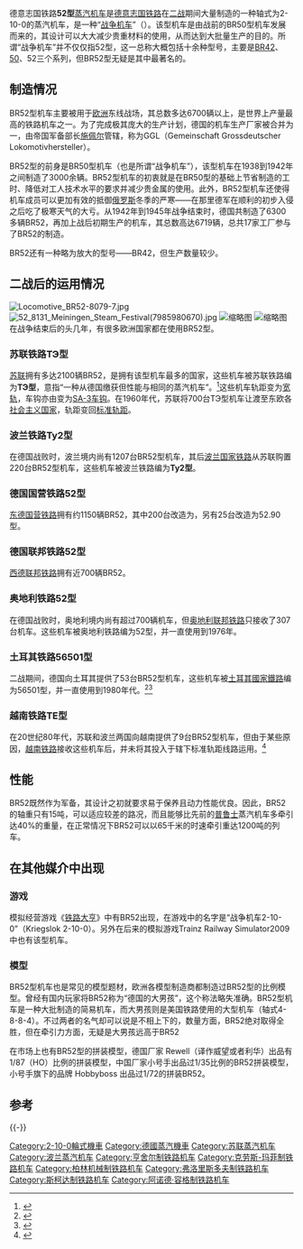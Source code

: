 {{Infobox German Railway Vehicle
| Baureihe= 德意志国铁路52型蒸汽机车
| Abbildung= Ty2-911.jpg
|  type = [[蒸汽机车|蒸汽机车]]
| Name= 波兰铁路使用的BR52
| Nummerierung= 
| Hersteller=
| Baujahre= 1942–约1950年
| Ausmusterung= ČSD: 1976<br />DB: 1962<br />DR: 1988<br />ÖBB: 1976
| Anzahl= 7000+
| Achsformel=
| Wheel arrangement= [[2-10-0|2-10-0]]
| Bauart= 1'E h2
| Gattung= G 56.15
| Spurweite= 1435 mm(大部分机车)<br />1520 mm(苏联铁路ТЭ型)
| Treibraddurchmesser= {{convert|1,400|mm|in|abbr=on}}
| VorneLaufraddurchmesser= {{convert|850|mm|in|abbr=on}}
| HintenLaufraddurchmesser= 
| AussenLaufraddurchmesser= 
| InnenLaufraddurchmesser= 
| Laufraddurchmesser= 
| Anfahrzugkraft= 
| Beschleunigung= 
| Leistungskennziffer= 
| Höchstgeschwindigkeit= 80 km/h
| LängeÜberKupplung= 
| LängeÜberPuffer= 2.975 m <br /> {{convert|27.532|m|ftin|abbr=on}}  (with [[condensing_steam_locomotive|condensing]] tender)
| Länge= 
| Höhe= 
| Breite= 
| Drehzapfenabstand= 
| AchsabstandDerFahrgestelle= 
| FesterRadstand= 9.2 m
| RadstandMitTender= 
| Leermasse= 
| Dienstmasse= {{convert|84.0|t|abbr=on}}
| DienstmasseMitTender= 102.7 T
| Reibungsmasse= {{convert|75.9|t|abbr=on}}
| Radsatzfahrmasse= 
| Antrieb= 
| Geschwindigkeitsmesser= 
| Steuerung= 
| Übersetzungsstufen= 
| Kupplungstyp= 
| Bremsen= 
| Zusatzbremse= 
| Feststellbremse= 
| Zugheizung= [[蒸汽|蒸汽]]
| Lokbremse= 
| Zugbremse= 
| Zugsicherung= 
| Halbmesser= 
| Besonderheiten= 
| Anmerkung= 
| Zylinderanzahl= 2
| Zylinderdurchmesser= {{convert|600|mm|in|2|abbr=on}}
| NDZylinderdurchmesser= 
| HDZylinderdurchmesser= 
| Kolbenhub= {{convert|660|mm|in|2|abbr=on}}
| Kuppelraddurchmesser= 
| Kessel= 
| Kessellänge= 
| Kesseldruck= {{convert|16|bar|MPa psi|abbr=on}}
| AnzahlHeizrohre= 
| AnzahlRauchrohre= 
| Heizrohrlänge= 
| Rostfläche= =3.89 m2
| Strahlungsheizfläche= 
| Rohrheizfläche= 
| Überhitzerfläche= 
| Verdampfungsheizfläche= 177.83 m2
| IndizierteLeistung= 1192 kW
| Steuerungsart= 
| Zylinderdruck= 
| Tenderbauart= 
| DienstmasseTender= {{convert|18.7|t|abbr=on}}
| Wasser= 27,000 L<br> 30,000 L（奥地利国铁煤水车）
| Brennstoff= 10.0 吨煤
| Anmerkungen= 大多数存留
}}
德意志国铁路'''52型'''[[蒸汽机车|蒸汽机车]]是[[德意志国铁路|德意志国铁路]]在[[二战|二战]]期间大量制造的一种轴式为2-10-0的蒸汽机车，是一种“[[战争机车|战争机车]]”（{{lang-de|Kriegslokomotiven}}）。该型机车是由战前的BR50型机车发展而来的，其设计可以大大减少贵重材料的使用，从而达到大批量生产的目的。所谓“战争机车”并不仅仅指52型，这一总称大概包括十余种型号，主要是[[德意志国铁路42型蒸汽机车|BR42]]、[[德意志国铁路50型蒸汽机车|50]]、52三个系列，但BR52型无疑是其中最著名的。

== 制造情况 ==
BR52型机车主要被用于[[欧洲|欧洲]]东线战场，其总数多达6700辆以上，是世界上产量最高的铁路机车之一。为了完成极其庞大的生产计划，德国的机车生产厂家被合并为一，由帝国军备部长[[施佩尔|施佩尔]]管辖，称为GGL（Gemeinschaft Grossdeutscher Lokomotivhersteller）。

BR52型的前身是BR50型机车（也是所谓“战争机车”），该型机车在1938到1942年之间制造了3000余辆。BR52型机车的初衷就是在BR50型的基础上节省制造的工时、降低对工人技术水平的要求并减少贵金属的使用。此外，BR52型机车还使得机车成员可以更加有效的抵御[[俄罗斯|俄罗斯]]冬季的严寒——在那里德军在顺利的初步入侵之后吃了极寒天气的大亏。从1942年到1945年战争结束时，德国共制造了6300多辆BR52，再加上战后初期生产的机车，其总数高达6719辆，总共17家工厂参与了BR52的制造。

BR52还有一种略为放大的型号——BR42，但生产数量较少。

== 二战后的运用情况 ==
[[File:Locomotive_BR52-8079-7.jpg|right]]
[[File:52_8131_Meiningen_Steam_Festival(7985980670).jpg|right]]
[[File:TE_(ТЭ)_5415_steam_locomotive_(5047091210).jpg|缩略图]]
[[File:Steam_locomotive_No.56504_Ankara_Museum.JPG|缩略图]]
在战争结束后的头几年，有很多欧洲国家都在使用BR52型。
=== 苏联铁路ТЭ型 ===
[[苏联|苏联]]拥有多达2100辆BR52，是拥有该型机车最多的国家，这些机车被苏联铁路编为'''ТЭ型'''，意指“一种从德国缴获但性能与{{link-ru|E型蒸汽机车|Паровоз Э}}相同的蒸汽机车”。<ref>{{Cite book|title=Локомотивы отечественных железных дорог, 1845—1955|last=Раков|first=В. А.|publisher=Транспорт|year=1995|isbn=5-277-00821-7|location=|pages=341-343|language=俄语}}</ref>这些机车轨距变为[[宽轨#1520毫米|宽轨]]，车钩亦由{{link-en|链式车钩|Buffers and chain coupler}}变为[[SA-3车钩|SA-3车钩]]。在1960年代，苏联将700台ТЭ型机车让渡至东欧各[[社会主义国家|社会主义国家]]，轨距变回[[標準鐵軌|标准轨距]]。

=== 波兰铁路Ty2型 ===
在德国战败时，波兰境内尚有1207台BR52型机车，其后[[波兰国家铁路|波兰国家铁路]]从苏联购置220台BR52型机车，这些机车被波兰铁路编为'''Ty2型'''。

=== 德国国营铁路52型 ===
[[东德|东德]][[德国国营铁路|国营铁路]]拥有约1150辆BR52，其中200台改造为{{link-de|52.80型|DR-Baureihe 52.80}}，另有25台改造为52.90型。

=== 德国联邦铁路52型 ===
[[西德|西德]][[德国联邦铁路|联邦铁路]]拥有近700辆BR52。

=== 奥地利铁路52型 ===
在德国战败时，奥地利境内尚有超过700辆机车，但[[奥地利联邦铁路|奥地利联邦铁路]]只接收了307台机车。这些机车被奥地利铁路编为52型，并一直使用到1976年。

=== 土耳其铁路56501型 ===
二战期间，德国向土耳其提供了53台BR52型机车，这些机车被[[土耳其國家鐵路|土耳其國家鐵路]]编为56501型，并一直使用到1980年代。<ref>{{Cite book|title=Dampf unterm Halbmond. Die letzten Jahre des Dampfbetriebs in der Türkei.|last=Schmidt|first=Florian|last2=Koch|first2=Karl-Wilhelm|last3=Bickel|first3=Benno|publisher=Röhr|year=1987|isbn=3-88490-183-4|location=|pages=}}</ref><ref>{{Cite web|url=http://www.trainsofturkey.com/pmwiki.php/Steam/56501|title=56501 to 56553|accessdate=|author=|date=|publisher=Trains of Turkey|language=英语|archive-date=2021-03-23|archive-url=https://web.archive.org/web/20210323070915/http://www.trainsofturkey.com/./pmwiki.php/Steam/56501|dead-url=no}}</ref>

=== 越南铁路TE型 ===
在20世纪80年代，苏联和波兰两国向越南提供了9台BR52型机车，但由于某些原因，[[越南铁路|越南铁路]]接收这些机车后，并未将其投入于辖下标准轨距线路运用。<ref>{{Cite web|url=http://www.railwaysinvietnam.com/TE.html|title=TE/BR52|accessdate=|author=|date=|publisher=|language=英语|archive-url=https://web.archive.org/web/20180513105612/http://www.railwaysinvietnam.com/TE.html|archive-date=2018-05-13|dead-url=yes}}</ref>

== 性能 ==
BR52既然作为军备，其设计之初就要求易于保养且动力性能优良。因此，BR52的轴重只有15吨，可以适应较差的路况，而且能够比先前的[[普鲁士|普鲁士]]蒸汽机车多牵引达40%的重量，在正常情况下BR52可以以65千米的时速牵引重达1200吨的列车。

== 在其他媒介中出现 ==
=== 游戏 ===
模拟经营游戏《[[铁路大亨|铁路大亨]]》中有BR52出现，在游戏中的名字是“战争机车2-10-0”（Kriegslok 2-10-0）。另外在后来的模拟游戏Trainz Railway Simulator2009中也有该型机车。

=== 模型 ===
BR52型机车也是常见的模型题材，欧洲各模型制造商都制造过BR52型的比例模型。曾经有国内玩家将BR52称为“德国的大男孩”，这个称法略失准确。BR52型机车是一种大批制造的简易机车，而大男孩则是美国铁路使用的大型机车（轴式4-8-8-4）。不过两者的名气却可以说是不相上下的，数量方面，BR52绝对取得全胜，但在牵引力方面，无疑是大男孩远高于BR52

在市场上也有BR52型的拼装模型，德国厂家 Rewell（译作威望或者利华）出品有1/87（HO）比例的拼装模型，中国厂家小号手出品过1/35比例的BR52拼装模型，小号手旗下的品牌 Hobbyboss 出品过1/72的拼装BR52。

== 参考 ==
<references />
{{Commons category|DRB Class 52}}
{{Translation/Ref|en|DRB Class 52}}
{{-}}
{{德意志国铁路机车车辆|s}}
{{德国国营铁路机车车辆|s}}
{{德国联邦铁路机车车辆|s}}
{{Soviet and CIS locomotives}}

{{DEFAULTSORT:DR-Baureihe 52}}
[[Category:2-10-0輪式機車|Category:2-10-0輪式機車]]
[[Category:德國蒸汽機車|Category:德國蒸汽機車]]
[[Category:苏联蒸汽机车|Category:苏联蒸汽机车]]
[[Category:波兰蒸汽机车|Category:波兰蒸汽机车]]
[[Category:亨舍尔制铁路机车|Category:亨舍尔制铁路机车]]
[[Category:克劳斯-玛菲制铁路机车|Category:克劳斯-玛菲制铁路机车]]
[[Category:柏林机械制铁路机车|Category:柏林机械制铁路机车]]
[[Category:弗洛里斯多夫制铁路机车|Category:弗洛里斯多夫制铁路机车]]
[[Category:斯柯达制铁路机车|Category:斯柯达制铁路机车]]
[[Category:阿诺德·容格制铁路机车|Category:阿诺德·容格制铁路机车]]